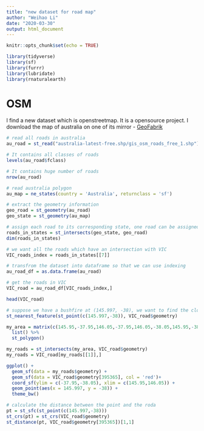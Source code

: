 ```yaml
---
title: "new dataset for road map"
author: "Weihao Li"
date: "2020-03-30"
output: html_document
---
```


```r
knitr::opts_chunk$set(echo = TRUE)
```

```r
library(tidyverse)
library(sf)
library(furrr)
library(lubridate)
library(rnaturalearth)
```

# OSM

I find a new dataset which is openstreetmap. It is a opensource project. I download the map of australia on one of its mirror - [GeoFabrik](http://download.geofabrik.de/australia-oceania.html)

```r
# read all roads in australia
au_road = st_read("australia-latest-free.shp/gis_osm_roads_free_1.shp")
```

```r
# It contains all classes of roads
levels(au_road$fclass)

# It contains huge number of roads
nrow(au_road)
```

```r
# read australia polygon
au_map = ne_states(country = 'Australia', returnclass = 'sf')
```


```r
# extract the geometry information
geo_road = st_geometry(au_road)
geo_state = st_geometry(au_map)

# assign each road to its corresponding state, one road can be assigned to mutiple states
roads_in_states = st_intersects(geo_state, geo_road)
dim(roads_in_states)
```

```r
# we want all the roads which have an intersection with VIC
VIC_roads_index = roads_in_states[[7]]
```

```r
# transfrom the dataset into dataframe so that we can use indexing
au_road_df = as.data.frame(au_road)

# get the roads in VIC
VIC_road = au_road_df[VIC_roads_index,]
```

```r
head(VIC_road)
```

```r
# suppose we have a bushfire at (145.997, -38), we want to find the cloeset road to this point
st_nearest_feature(st_point(c(145.997,-38)), VIC_road$geometry)
```

```r

my_area = matrix(c(145.95,-37.95,146.05,-37.95,146.05,-38.05,145.95,-38.05, 145.95,-37.95), byrow = TRUE, ncol = 2) %>%
  list() %>% 
  st_polygon()

my_roads = st_intersects(my_area, VIC_road$geometry)
my_roads = VIC_road[my_roads[[1]],]
```


```r
ggplot() +
  geom_sf(data = my_roads$geometry) + 
  geom_sf(data = VIC_road$geometry[395365], col = 'red')+
  coord_sf(ylim = c(-37.95,-38.05), xlim = c(145.95,146.05)) +
  geom_point(aes(x = 145.997, y = -38)) +
  theme_bw()
```

```r
# calculate the distance between the point and the roda
pt = st_sfc(st_point(c(145.997,-38)))
st_crs(pt) = st_crs(VIC_road$geometry)
st_distance(pt, VIC_road$geometry[395365])[1,1]
```



